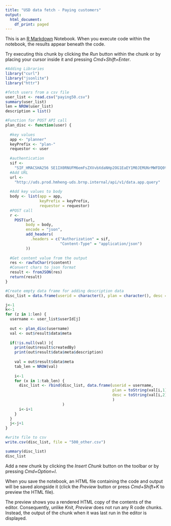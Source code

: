 ```yaml
---
title: "USD data fetch - Paying customers"
output:
  html_document:
    df_print: paged
---
```


This is an [R Markdown](http://rmarkdown.rstudio.com) Notebook. When you execute code within the notebook, the results appear beneath the code. 

Try executing this chunk by clicking the *Run* button within the chunk or by placing your cursor inside it and pressing *Cmd+Shift+Enter*. 

```r
#Adding Libraries
library("curl")
library("jsonlite")
library("httr")

#fetch users from a csv file
user_list <- read.csv("paying50.csv")
summary(user_list)
len = NROW(user_list)
description = list()
```
```r
#Function for POST API call
plan_disc <- function(user) {
  
  #key values
  app <- "planner"
  keyPrefix <- "plan-"
  requestor <- user
  
  #authentication
  sif <-
    "SIF_HMACSHA256 SE1IX0RNUFM6emFsZXVvbXdaNHp2OG1EaEY1M0JEMUNrMWFDQ0tCLzdCQlJoNENjMzVYZz0K"
  #Add URL
  url <-
    "http://uds.prod.hmheng-uds.brnp.internal/api/v1/data.app.query"
  
  #Add key values to body
  body <- list(app = app,
               keyPrefix = keyPrefix,
               requestor = requestor)
  #POST call
  r <-
    POST(url,
         body = body,
         encode = "json",
         add_headers(
           .headers = c("Authorization" = sif,
                        "Content-Type" = "application/json")
         ))
  
  #Get content value from the output
  res <- rawToChar(r$content)
  #Convert chars to json format
  result <- fromJSON(res)
  return(result)
}

#Create empty data frame for adding description data
disc_list = data.frame(userid = character(), plan = character(), desc = character() )

j<-1
k<-1
for (z in 1:len) {
  username <- user_list$userId[j]
  
  out <- plan_disc(username)
  val <- out$result$data$meta
    
  if(!is.null(val) ){
    print(out$result$createdBy)
    print(out$result$data$meta$description)
    
    val = out$result$data$meta
    tab_len = NROW(val)
    
    i<-1
    for (x in 1:tab_len) {
      disc_list <- rbind(disc_list, data.frame(userid = username,
                                               plan = toString(val[i,1]),
                                               desc = toString(val[i,2])
                                               )
                         )
      i<-i+1
    }
  } 
  j<-j+1
}
```

```r
#write file to csv
write.csv(disc_list, file = "500_other.csv")

summary(disc_list)
disc_list
```

Add a new chunk by clicking the *Insert Chunk* button on the toolbar or by pressing *Cmd+Option+I*.

When you save the notebook, an HTML file containing the code and output will be saved alongside it (click the *Preview* button or press *Cmd+Shift+K* to preview the HTML file). 

The preview shows you a rendered HTML copy of the contents of the editor. Consequently, unlike *Knit*, *Preview* does not run any R code chunks. Instead, the output of the chunk when it was last run in the editor is displayed.

